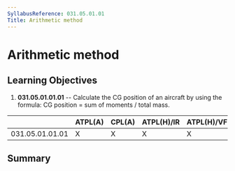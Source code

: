 ```yaml
---
SyllabusReference: 031.05.01.01
Title: Arithmetic method
---
```


# Arithmetic method

## Learning Objectives

1.  **031.05.01.01.01** -- Calculate the CG position of an aircraft by using the
    formula: CG position = sum of moments / total mass.

|                 | ATPL(A) | CPL(A) | ATPL(H)/IR | ATPL(H)/VFR | CPL(H) | IR  | CBIR(A) |
| --------------- | ------- | ------ | ---------- | ----------- | ------ | --- | ------- |
| 031.05.01.01.01 | X       | X      | X          | X           | X      |     |         |

## Summary
